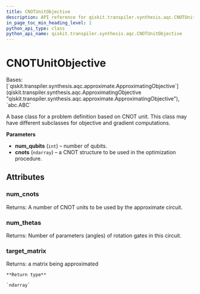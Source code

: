 ```yaml
---
title: CNOTUnitObjective
description: API reference for qiskit.transpiler.synthesis.aqc.CNOTUnitObjective
in_page_toc_min_heading_level: 1
python_api_type: class
python_api_name: qiskit.transpiler.synthesis.aqc.CNOTUnitObjective
---
```


# CNOTUnitObjective

<Class id="qiskit.transpiler.synthesis.aqc.CNOTUnitObjective" isDedicatedPage={true} github="https://github.com/qiskit/qiskit/tree/stable/0.22/qiskit/transpiler/synthesis/aqc/cnot_unit_objective.py" signature="CNOTUnitObjective(num_qubits, cnots)" modifiers="class">
  Bases: [`qiskit.transpiler.synthesis.aqc.approximate.ApproximatingObjective`](qiskit.transpiler.synthesis.aqc.ApproximatingObjective "qiskit.transpiler.synthesis.aqc.approximate.ApproximatingObjective"), `abc.ABC`

  A base class for a problem definition based on CNOT unit. This class may have different subclasses for objective and gradient computations.

  **Parameters**

  *   **num\_qubits** (`int`) – number of qubits.
  *   **cnots** (`ndarray`) – a CNOT structure to be used in the optimization procedure.

  ## Attributes

  ### num\_cnots

  <Attribute id="qiskit.transpiler.synthesis.aqc.CNOTUnitObjective.num_cnots">
    Returns: A number of CNOT units to be used by the approximate circuit.
  </Attribute>

  ### num\_thetas

  <Attribute id="qiskit.transpiler.synthesis.aqc.CNOTUnitObjective.num_thetas">
    Returns: Number of parameters (angles) of rotation gates in this circuit.
  </Attribute>

  ### target\_matrix

  <Attribute id="qiskit.transpiler.synthesis.aqc.CNOTUnitObjective.target_matrix">
    Returns: a matrix being approximated

    **Return type**

    `ndarray`
  </Attribute>
</Class>

